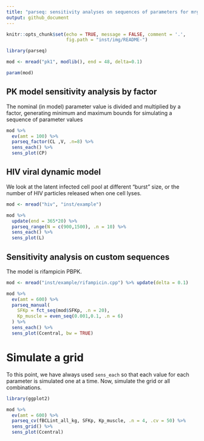 ```yaml
---
title: "parseq: sensitivity analyses on sequences of parameters for mrgsolve"
output: github_document
---
```


```r
knitr::opts_chunk$set(echo = TRUE, message = FALSE, comment = '.', 
                      fig.path = "inst/img/README-")
```

```r
library(parseq)
```



```r
mod <- mread("pk1", modlib(), end = 48, delta=0.1)

param(mod)
```

## PK model sensitivity analysis by factor

The nominal (in model) parameter value is divided 
and multiplied by a factor, generating minimum and maximum 
bounds for simulating a sequence of parameter values

```r
mod %>% 
  ev(amt = 100) %>% 
  parseq_factor(CL ,V, .n=8) %>% 
  sens_each() %>% 
  sens_plot(CP)
```

## HIV viral dynamic model

We look at the latent infected cell pool at different "burst" size, 
or the number of HIV particles released when one cell lyses.

```r
mod <- mread("hiv", "inst/example")

mod %>% 
  update(end = 365*20) %>%
  parseq_range(N = c(900,1500), .n = 10) %>%
  sens_each() %>% 
  sens_plot(L)
```


## Sensitivity analysis on custom sequences

The model is rifampicin PBPK.

```r
mod <- mread("inst/example/rifampicin.cpp") %>% update(delta = 0.1)

mod %>% 
  ev(amt = 600) %>% 
  parseq_manual(
    SFKp = fct_seq(mod$SFKp, .n = 20), 
    Kp_muscle = even_seq(0.001,0.1, .n = 6)
  ) %>% 
  sens_each() %>% 
  sens_plot(Ccentral, bw = TRUE)
```

# Simulate a grid

To this point, we have always used `sens_each` so that each value for each 
parameter is simulated one at a time.  Now, simulate the grid or all 
combinations.

```r
library(ggplot2)

mod %>% 
  ev(amt = 600) %>% 
  parseq_cv(fBCLint_all_kg, SFKp, Kp_muscle, .n = 4, .cv = 50) %>% 
  sens_grid() %>% 
  sens_plot(Ccentral)
```

